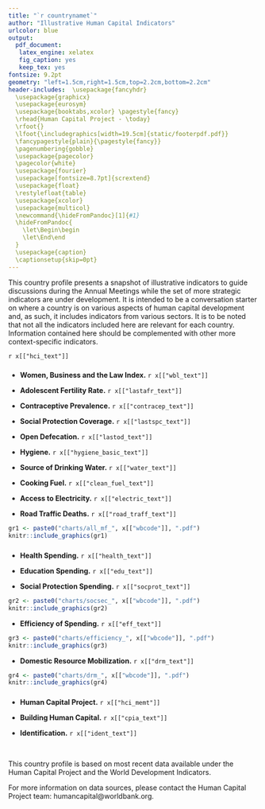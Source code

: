---
title: "`r countrynamet`"
author: "Illustrative Human Capital Indicators"
urlcolor: blue
output:
  pdf_document:
   latex_engine: xelatex
   fig_caption: yes
   keep_tex: yes
fontsize: 9.2pt
geometry: "left=1.5cm,right=1.5cm,top=2.2cm,bottom=2.2cm"
header-includes:  \usepackage{fancyhdr}
  \usepackage{graphicx}
  \usepackage{eurosym}
  \usepackage{booktabs,xcolor} \pagestyle{fancy}
  \rhead{Human Capital Project - \today}
  \rfoot{}  
  \lfoot{\includegraphics[width=19.5cm]{static/footerpdf.pdf}} 
  \fancypagestyle{plain}{\pagestyle{fancy}}
  \pagenumbering{gobble}
  \usepackage{pagecolor}
  \pagecolor{white}
  \usepackage{fourier}
  \usepackage[fontsize=8.7pt]{scrextend}
  \usepackage{float}
  \restylefloat{table}
  \usepackage{xcolor}
  \usepackage{multicol}
  \newcommand{\hideFromPandoc}[1]{#1}
  \hideFromPandoc{
    \let\Begin\begin
    \let\End\end
  }
  \usepackage{caption}
  \captionsetup{skip=0pt} 
---

\definecolor{bondiblue}{rgb}{0.0, 0.58, 0.71}
\newcommand\boldblue[1]{\textcolor{bondiblue}{\textbf{#1}}}
  
This country profile presents a snapshot of illustrative indicators to guide discussions during the Annual Meetings while the set of more strategic indicators are under development. It is intended to be a conversation starter on where a country is on various aspects of human capital development and, as such, it includes indicators from various sectors. It is to be noted that not all the indicators included here are relevant for each country. Information contained here should be complemented with other more context-specific indicators. 

`r x[["hci_text"]]`

\Begin{multicols}{2}

### \boldblue{I\small{LLUSTRATIVE OUTCOME AND OUTPUT INDICATORS}}###

* **Women, Business and the Law Index.** `r x[["wbl_text"]]` 

* **Adolescent Fertility Rate.** `r x[["lastafr_text"]]`

* **Contraceptive Prevalence.** `r x[["contracep_text"]]`

* **Social Protection Coverage.** `r x[["lastspc_text"]]`

* **Open Defecation.** `r x[["lastod_text"]]`

* **Hygiene.** `r x[["hygiene_basic_text"]]`

* **Source of Drinking Water.** `r x[["water_text"]]`

* **Cooking Fuel.** `r x[["clean_fuel_text"]]`

* **Access to Electricity.** `r x[["electric_text"]]`

* **Road Traffic Deaths.** `r x[["road_traff_text"]]`

```{r out.width = "100%", fig.align = "right", echo=FALSE}
gr1 <- paste0("charts/all_mf_", x[["wbcode"]], ".pdf")
knitr::include_graphics(gr1)
```

### \boldblue{D\small{OMESTIC RESOURCE USE AND MOBILIZATION}}###

* **Health Spending.** `r x[["health_text"]]`

* **Education Spending.** `r x[["edu_text"]]`

* **Social Protection Spending.** `r x[["socprot_text"]]`

```{r out.width = "100%", out.height="120%", fig.align = "right", echo=FALSE, strip.white=TRUE}
gr2 <- paste0("charts/socsec_", x[["wbcode"]], ".pdf")
knitr::include_graphics(gr2)
```
\vspace{3mm}

* **Efficiency of Spending.** `r x[["eff_text"]]`

```{r out.width = "100%", out.height="50%", fig.align = "center", echo=FALSE, strip.white=TRUE}
gr3 <- paste0("charts/efficiency_", x[["wbcode"]], ".pdf")
knitr::include_graphics(gr3)
```

* **Domestic Resource Mobilization.** `r x[["drm_text"]]`

```{r out.width = "100%", out.height="50%", fig.align = "right", echo=FALSE}
gr4 <- paste0("charts/drm_", x[["wbcode"]], ".pdf")
knitr::include_graphics(gr4)
```

### \boldblue{O\small{THER RELEVANT INDICATORS }}#####

* **Human Capital Project.** `r x[["hci_memt"]]`

* **Building Human Capital.** `r x[["cpia_text"]]`

* **Identification.** `r x[["ident_text"]]`


\noindent\rule{9cm}{0.4pt}
 &nbsp;
  
This country profile is based on most recent data available under the Human Capital Project and the World Development Indicators.
  &nbsp;
  
For more information on data sources, please contact the Human Capital Project team: humancapital@worldbank.org.  

\End{multicols}
